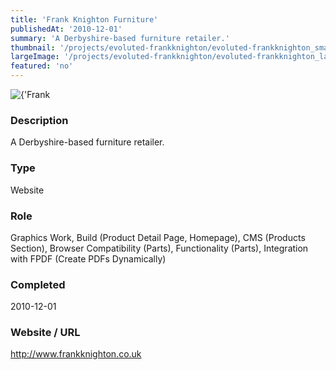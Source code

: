 ```yaml
---
title: 'Frank Knighton Furniture'
publishedAt: '2010-12-01'
summary: 'A Derbyshire-based furniture retailer.'
thumbnail: '/projects/evoluted-frankknighton/evoluted-frankknighton_small.jpg'
largeImage: '/projects/evoluted-frankknighton/evoluted-frankknighton_large.jpg'
featured: 'no'
---
```


<div className="relative w-full h-[400px] sm:h-[600px] md:h-[760px] lg:h-[920px]">
  <Image
    alt={'Frank Knighton Furniture'}
    src={'/projects/evoluted-frankknighton/evoluted-frankknighton.jpg'}
    sizes="(max-width: 640px) 100%, 100%"
    fill={true}
    priority
    style={{
      objectFit: 'contain'
    }}
  />
</div>

### Description

A Derbyshire-based furniture retailer.


### Type

Website

### Role

Graphics Work, Build (Product Detail Page, Homepage), CMS (Products Section), Browser Compatibility (Parts), Functionality (Parts), Integration with FPDF (Create PDFs Dynamically)

### Completed
2010-12-01

### Website / URL
http://www.frankknighton.co.uk


